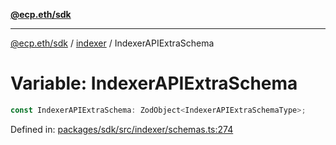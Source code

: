 [**@ecp.eth/sdk**](../../index.mdx)

***

[@ecp.eth/sdk](/sdk-reference/index.mdx) / [indexer](/sdk-reference/indexer/index.mdx) / IndexerAPIExtraSchema

# Variable: IndexerAPIExtraSchema

```ts
const IndexerAPIExtraSchema: ZodObject<IndexerAPIExtraSchemaType>;
```

Defined in: [packages/sdk/src/indexer/schemas.ts:274](https://github.com/ecp-eth/comments-monorepo/blob/main/packages/sdk/src/indexer/schemas.ts#L274)
